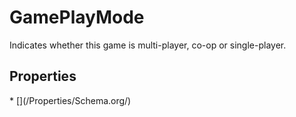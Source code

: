 # GamePlayMode

Indicates whether this game is multi-player, co-op or single-player.

## Properties

<Grid>
* [](/Properties/Schema.org/)

</Grid>

